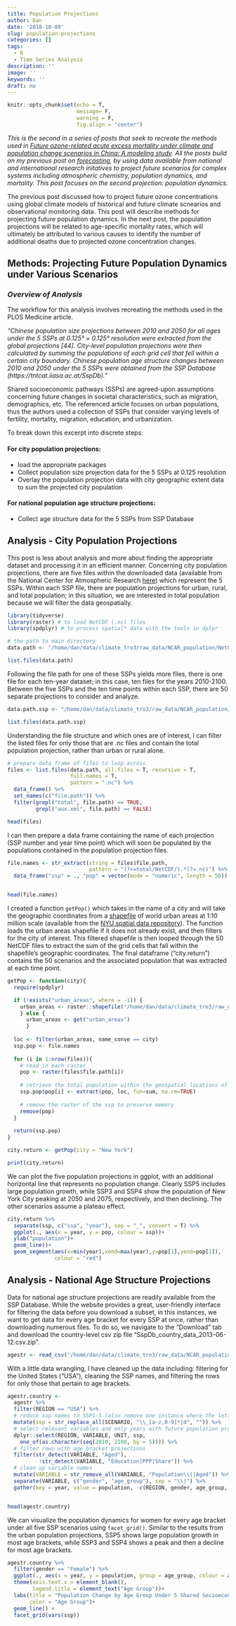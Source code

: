 ```yaml
---
title: Population Projections
author: Dan
date: '2018-10-09'
slug: population-projections
categories: []
tags:
  - R
  - Time Series Analysis
description: ''
image: ''
keywords: ''
draft: no
---
```


```r
knitr::opts_chunk$set(echo = T,
                      message= F, 
                      warning = F,
                      fig.align = "center")
```


*This is the second in a series of posts that seek to recreate the methods used in [Future ozone-related acute excess mortality under climate and population change scenarios in China: A modeling study](https://journals.plos.org/plosmedicine/article?id=10.1371/journal.pmed.1002598#sec014). All the posts build on my previous post on [forecasting](https://danbernstein.netlify.com/post/learning-forecasting/), by using data available from national and international research initatives to project future scenarios for complex systems including atmospheric chemistry, population dynamics, and mortality. This post focuses on the second projection: population dynamics.*

The previous post discussed how to project future ozone concentrations using global climate models of historical and future climate scnearios and observational monitoring data. This post will describe methods for projecting future population dynamics. In the next post, the population projections will be related to age-specific mortality rates, which will ultimately be attributed to various causes to identify the number of additional deaths due to projected ozone concentration changes. 

## Methods: Projecting Future Population Dynamics under Various Scenarios

### *Overview of Analysis*

The workflow for this analysis involves recreating the methods used in the PLOS Medicine article.

*"Chinese population size projections between 2010 and 2050 for all ages under the 5 SSPs at 0.125° × 0.125° resolution were extracted from the global projections [44]. City-level population projections were then calculated by summing the populations of each grid cell that fell within a certain city boundary. Chinese population age structure changes between 2010 and 2050 under the 5 SSPs were obtained from the SSP Database (https://tntcat.iiasa.ac.at/SspDb)."*

Shared socioeconomic pathways (SSPs) are agreed-upon assumptions concerning future changes in societal characteristics, such as migration, demographics, etc. The referenced article focuses on urban populations, thus the authors used a collection of SSPs that consider varying levels of fertility, mortality, migration, education, and urbanization.

To break down this excerpt into discrete steps:

#### For city population projections: 
* load the appropriate packages 
* Collect population size projection data for the 5 SSPs at 0.125 resolution 
* Overlay the population projection data with city geographic extent data to sum the projected city population

#### For national population age structure projections:
* Collect age structure data for the 5 SSPs from SSP Database


## Analysis - City Population Projections 

This post is less about analysis and more about finding the appropriate dataset and processing it in an efficient manner. Concerning city population projections, there are five files within the downloaded data (available from the National Center for Atmospheric Research [here](http://www.cgd.ucar.edu/iam/modeling/spatial-population-scenarios.html)) which represent the 5 SSPs. Within each SSP file, there are population projections for urban, rural, and total population; in this situation, we are interested in total population because we will filter the data geospatially. 


```r

library(tidyverse)
library(raster) # to load NetCDF (.nc) files
library(spdplyr) # to process spatial* data with the tools in dplyr

# the path to main directory 
data.path <- "/home/dan/data/climate_tro3/raw_data/NCAR_population/NetCDF"

list.files(data.path)
```


Following the file path for one of these SSPs yields more files, there is one file for each ten-year dataset; in this case, ten files for the years 2010-2100. Between the five SSPs and the ten time points within each SSP, there are 50 separate projections to consider and analyze.

```r

data.path.ssp <- "/home/dan/data/climate_tro3/raw_data/NCAR_population/NetCDF/SSP1_NetCDF/total/NetCDF"

list.files(data.path.ssp)
```

Understanding the file structure and which ones are of interest, I can filter the listed files for only those that are .nc files and contain the total population projection, rather than urban or rural alone. 

```r
# prepare data frame of files to loop across
files <- list.files(data.path, all.files = T, recursive = T,
                    full.names = T,
                    pattern = ".nc") %>% 
  data_frame() %>% 
  set_names(c("file.path")) %>% 
  filter(grepl("total", file.path) == TRUE,
         grepl("aux.xml", file.path) == FALSE)

head(files)
```

I can then prepare a data frame containing the name of each projection (SSP number and year time point) which will soon be populated by the populations contained in the population projection files. 
```r
file.names <- str_extract(string = files$file.path, 
                          pattern = "(?<=total/NetCDF/).*(?=.nc)") %>% 
  data_frame("ssp" = ., "pop" = vector(mode = "numeric", length = 50))


head(file.names)
```


I created a function ```getPop()``` which takes in the name of a city and will take the geographic coordinates from a [shapefile](https://geo.nyu.edu/catalog/stanford-yk247bg4748) of world urban areas at 1:10 million scale (available from the [NYU spatial data repository](https://geo.nyu.edu/)). The function loads the urban areas shapefile if it does not already exist, and then filters for the city of interest. This filtered shapefile is then looped through the 50 NetCDF files to extract the sum of the grid cells that fall within the shapefile's geographic coordinates. The final dataframe ("city.return") contains the 50 scenarios and the associated population that was extracted at each time point. 

```r
getPop <- function(city){
  require(spdplyr)

  if (!exists("urban_areas", where = -1)) {
    urban_areas <- raster::shapefile("/home/dan/data/climate_tro3/raw_data/NCAR_population/urban_area_global_nyu/ne_10m_urban_areas_landscan")
    } else {
      urban_areas <- get("urban_areas")
      }
  
  loc <- filter(urban_areas, name_conve == city)
  ssp.pop <- file.names
  
  for (i in 1:nrow(files)){
    # read in each raster
    pop <- raster(files$file.path[i])
    
    # retrieve the total population within the geospatial locations of the city
    ssp.pop$pop[i] <- extract(pop, loc, fun=sum, na.rm=TRUE)
    
    # remove the raster of the ssp to preserve memory
    remove(pop)
  }
  
  return(ssp.pop)
}

city.return <- getPop(city = "New York")

print(city.return)
```

We can plot the five population projections in ggplot, with an additional horizontal line that represents no population change. Clearly SSP5 includes large population growth, while SSP3 and SSP4 show the population of New York City peaking at 2050 and 2075, respectively, and then declining. The other scenarios assume a plateau effect. 
```r
city.return %>% 
  separate(ssp, c("ssp", "year"), sep = "_", convert = T) %>% 
  ggplot(., aes(x = year, y = pop, colour = ssp))+
  ylab("population")+
  geom_line()+
  geom_segment(aes(x=min(year),xend=max(year),y=pop[1],yend=pop[1]),
               colour = "red")
```



## Analysis - National Age Structure Projections 

Data for national age structure projections are readily available from the SSP Database. While the website provides a great, user-friendly interface for filtering the data before you download a subset, in this instances, we want to get data for every age bracket for every SSP at once, rather than downloading numerous files. To do so, we navigate to the "Download" tab and download the country-level csv zip file "SspDb_country_data_2013-06-12.csv.zip". 
```r
agestr <- read_csv("/home/dan/data/climate_tro3/raw_data/NCAR_population/china_agestructure/SspDb_country_data_2013-06-12.csv")

```

With a little data wrangling, I have cleaned up the data including: filtering for the United States ("USA"), cleaning the SSP names, and filtering the rows for only those that pertain to age brackets. 
```r
agestr.country <- 
  agestr %>% 
  filter(REGION == "USA") %>% 
  # reduce ssp names to SSP1-5 (also remove one instance where the letter "d" is appended)
  mutate(ssp = str_replace_all(SCENARIO, "\\_[a-z,0-9]*|d", "")) %>% 
  # select relevant variables and only years with future population projections
  dplyr::select(REGION, VARIABLE, UNIT, ssp,
    one_of(as.character(seq(2010, 2100, by = 5)))) %>% 
  # filter rows with age bracket projections
  filter(str_detect(VARIABLE, "Aged"),
          !str_detect(VARIABLE, "Education|PPP|Share")) %>% 
  # clean up variable names
  mutate(VARIABLE = str_remove_all(VARIABLE, "Population\\||Aged")) %>% 
  separate(VARIABLE, c("gender", "age_group"), sep = "\\|") %>% 
  gather(key = year, value = population, -c(REGION, gender, age_group, UNIT, ssp))


head(agestr.country)
```


We can visualize the population dynamics for women for every age bracket under all five SSP scenarios using ```facet_grid()```. Similar to the results from the urban population projections, SSP5 shows large population growth in most age brackets, while SSP3 and SSP4 shows a peak and then a decline for most age brackets.

```r
agestr.country %>% 
  filter(gender == "Female") %>% 
  ggplot(., aes(x = year, y = population, group = age_group, colour = age_group)) +
  theme(axis.text.x = element_blank(),
        legend.title = element_text("Age Group"))+
  labs(title = "Population Change by Age Group Under 5 Shared Socioeconomic Pathways",
       color = "Age Group")+
  geom_line() +
  facet_grid(vars(ssp))
```








